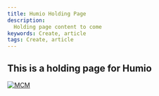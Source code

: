 ---
title: Humio Holding Page
description:
  Holding page content to come
keywords: Create, article
tags: Create, article
---

[//]: # (Change the name and date parameters in the following line for it to appear correctly on the site)

<ArticleDetails name="Mark Leftwich" lastUpdated="2020-08-11" readTimeMinutes="1" />

## This is a holding page for Humio



[![MCM](../../images/SWAT_Header.gif)](https://ibmintegration.github.io/cp4mcm-swat-kb/)


